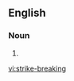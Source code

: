 ==English==

===Noun===
{{en-noun|head=[[strike]]-[[breaking]]|-}}

# {{alternative spelling of|strikebreaking|lang=en}}

[[vi:strike-breaking]]